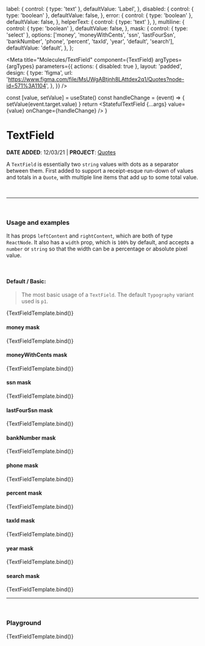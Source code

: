 

  label: {
    control: { type: 'text' },
    defaultValue: 'Label',
  },
  disabled: {
    control: { type: 'boolean' },
    defaultValue: false,
  },
  error: {
    control: { type: 'boolean' },
    defaultValue: false,
  },
  helperText: {
    control: { type: 'text' },
  },
  multiline: {
    control: { type: 'boolean' },
    defaultValue: false,
  },
  mask: {
    control: { type: 'select' },
    options: ['money', 'moneyWithCents', 'ssn', 'lastFourSsn', 'bankNumber', 'phone', 'percent', 'taxId', 'year', 'default', 'search'],
    defaultValue: 'default',
  },
};

<Meta
  title="Molecules/TextField"
  component={TextField}
  argTypes={argTypes}
  parameters={{
    actions: { disabled: true },
    layout: 'padded',
    design: {
      type: 'figma',
      url: 'https://www.figma.com/file/MsUWgABtjnh8LAttdex2q1/Quotes?node-id=571%3A1104',
    },
  }}
/>

  const [value, setValue] = useState()
  const handleChange = (event) => {
    setValue(event.target.value)
  }
  return <StatefulTextField {...args} value={value} onChange={handleChange} />
}

# TextField

**DATE ADDED**: 12/03/21 | **PROJECT**: [Quotes](https://www.notion.so/gethearth/Quotes-Bid-Estimate-Tool-c05b0b74bbb9404f8e2cc40dfdec044a)

A `TextField` is essentially two `string` values with dots as a separator between them.
First added to support a receipt-esque run-down of values and totals in a `Quote`, with multiple line items that
add up to some total value.

<br />

---

<br />

### Usage and examples

It has props `leftContent` and `rightContent`, which are both of type `ReactNode`. It also has a
`width` prop, which is `100%` by default, and accepts a `number` or `string` so that the width can be
a percentage or absolute pixel value.

<br />

#### Default / Basic:

> The most basic usage of a `TextField`. The default `Typography` variant used is `p1`.

<Canvas>
  <Story
    name="Basic"
    component={TextField}
  >
    {TextFieldTemplate.bind()}
  </Story>
</Canvas>

#### money mask

<Canvas>
  <Story
    name="Money mask"
    args={{
      mask: 'money',
      label: 'Money mask',
    }}
  >
    {TextFieldTemplate.bind()}
  </Story>
</Canvas>

#### moneyWithCents mask

<Canvas>
  <Story
    name="Money with cents"
    args={{
      mask: 'moneyWithCents',
      label: 'Money with cents mask',
    }}
  >
    {TextFieldTemplate.bind()}
  </Story>
</Canvas>

#### ssn mask

<Canvas>
  <Story
    name="ssn"
    args={{
      mask: 'ssn',
      label: 'ssn mask',
    }}
  >
    {TextFieldTemplate.bind()}
  </Story>
</Canvas>

#### lastFourSsn mask

<Canvas>
  <Story
    name="last four ssn"
    args={{
      mask: 'lastFourSsn',
      label: 'last four ssn mask',
    }}
  >
    {TextFieldTemplate.bind()}
  </Story>
</Canvas>

#### bankNumber mask

<Canvas>
  <Story
    name="bank number"
    args={{
      mask: 'bankNumber',
      label: 'bank number mask',
    }}
  >
    {TextFieldTemplate.bind()}
  </Story>
</Canvas>

#### phone mask

<Canvas>
  <Story
    name="phone number"
    args={{
      mask: 'phone',
      label: 'phone number mask',
    }}
  >
    {TextFieldTemplate.bind()}
  </Story>
</Canvas>

#### percent mask

<Canvas>
  <Story
    name="percent"
    args={{
      mask: 'percent',
      label: 'percent mask',
    }}
  >
    {TextFieldTemplate.bind()}
  </Story>
</Canvas>

#### taxId mask

<Canvas>
  <Story
    name="taxId"
    args={{
      mask: 'taxId',
      label: 'tax id mask',
    }}
  >
    {TextFieldTemplate.bind()}
  </Story>
</Canvas>

#### year mask

<Canvas>
  <Story
    name="year"
    args={{
      mask: 'year',
      label: 'year mask',
    }}
  >
    {TextFieldTemplate.bind()}
  </Story>
</Canvas>

#### search mask

<Canvas>
  <Story
    name="search"
    args={{
      mask: 'search',
      label: 'search mask',
    }}
  >
    {TextFieldTemplate.bind()}
  </Story>
</Canvas>



---

<br />

### Playground

<Canvas>
  <Story name="Playground">{TextFieldTemplate.bind()}</Story>
</Canvas>

<ArgsTable of={TextField} story="Playground" />
